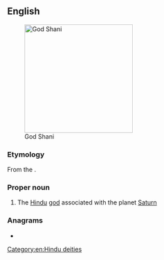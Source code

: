 {{also|shani}}
==English==
[[File:SHANI GOD.JPG|thumb|right|250px|God Shani]]

===Etymology===
From the {{uder|en|sa|शनि|tr=Śani}}.

===Proper noun===
{{wikipedia}}
{{en-proper noun}}

# {{lb|en|Hinduism}} The [[Hindu]] [[god]] associated with the planet [[Saturn]]

===Anagrams===
* {{anagrams|en|a=ahins|Anish|Hsi-an|Hsian|Ishan|Naish|Nashi|Sahin|Sahni|Shain|Shina|Sinha|hains|nashi}}

[[Category:en:Hindu deities]]